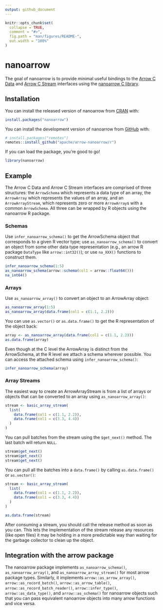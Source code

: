 ```yaml
---
output: github_document
---
```


<!---
  Licensed to the Apache Software Foundation (ASF) under one
  or more contributor license agreements.  See the NOTICE file
  distributed with this work for additional information
  regarding copyright ownership.  The ASF licenses this file
  to you under the Apache License, Version 2.0 (the
  "License"); you may not use this file except in compliance
  with the License.  You may obtain a copy of the License at

    http://www.apache.org/licenses/LICENSE-2.0

  Unless required by applicable law or agreed to in writing,
  software distributed under the License is distributed on an
  "AS IS" BASIS, WITHOUT WARRANTIES OR CONDITIONS OF ANY
  KIND, either express or implied.  See the License for the
  specific language governing permissions and limitations
  under the License.
-->

<!-- README.md is generated from README.Rmd. Please edit that file -->

```r
knitr::opts_chunk$set(
  collapse = TRUE,
  comment = "#>",
  fig.path = "man/figures/README-",
  out.width = "100%"
)
```

# nanoarrow

<!-- badges: start -->
<!-- badges: end -->

The goal of nanoarrow is to provide minimal useful bindings to the [Arrow C Data](https://arrow.apache.org/docs/format/CDataInterface.html) and [Arrow C Stream](https://arrow.apache.org/docs/format/CStreamInterface.html) interfaces using the [nanoarrow C library](https://arrow.apache.org/nanoarrow/).

## Installation

You can install the released version of nanoarrow from [CRAN](https://cran.r-project.org/) with:

```r
install.packages("nanoarrow")
```

You can install the development version of nanoarrow from [GitHub](https://github.com/) with:

``` r
# install.packages("remotes")
remotes::install_github("apache/arrow-nanoarrow/r")
```

If you can load the package, you're good to go!

```r
library(nanoarrow)
```

## Example

The Arrow C Data and Arrow C Stream interfaces are comprised of three structures: the `ArrowSchema` which represents a data type of an array, the `ArrowArray` which represents the values of an array, and an `ArrowArrayStream`, which represents zero or more `ArrowArray`s with a common `ArrowSchema`. All three can be wrapped by R objects using the nanoarrow R package.

### Schemas

Use `infer_nanoarrow_schema()` to get the ArrowSchema object that corresponds to a given R vector type; use `as_nanoarrow_schema()` to convert an object from some other data type representation (e.g., an arrow R package `DataType` like `arrow::int32()`); or use `na_XXX()` functions to construct them.

```r
infer_nanoarrow_schema(1:5)
as_nanoarrow_schema(arrow::schema(col1 = arrow::float64()))
na_int64()
```

### Arrays

Use `as_nanoarrow_array()` to convert an object to an ArrowArray object:

```r
as_nanoarrow_array(1:5)
as_nanoarrow_array(data.frame(col1 = c(1.1, 2.2)))
```

You can use `as.vector()` or `as.data.frame()` to get the R representation of the object back:

```r
array <- as_nanoarrow_array(data.frame(col1 = c(1.1, 2.2)))
as.data.frame(array)
```

Even though at the C level the ArrowArray is distinct from the ArrowSchema, at the R level we attach a schema wherever possible. You can access the attached schema using `infer_nanoarrow_schema()`:

```r
infer_nanoarrow_schema(array)
```

### Array Streams

The easiest way to create an ArrowArrayStream is from a list of arrays or objects that can be converted to an array using `as_nanoarrow_array()`:

```r
stream <- basic_array_stream(
  list(
    data.frame(col1 = c(1.1, 2.2)),
    data.frame(col1 = c(3.3, 4.4))
  )
)
```

You can pull batches from the stream using the `$get_next()` method. The last batch will return `NULL`.

```r
stream$get_next()
stream$get_next()
stream$get_next()
```

You can pull all the batches into a `data.frame()` by calling `as.data.frame()` or `as.vector()`:

```r
stream <- basic_array_stream(
  list(
    data.frame(col1 = c(1.1, 2.2)),
    data.frame(col1 = c(3.3, 4.4))
  )
)

as.data.frame(stream)
```

After consuming a stream, you should call the release method as soon as you can. This lets the implementation of the stream release any resources (like open files) it may be holding in a more predictable way than waiting for the garbage collector to clean up the object.

## Integration with the arrow package

The nanoarrow package implements `as_nanoarrow_schema()`, `as_nanoarrow_array()`, and `as_nanoarrow_array_stream()` for most arrow package types. Similarly, it implements `arrow::as_arrow_array()`, `arrow::as_record_batch()`, `arrow::as_arrow_table()`, `arrow::as_record_batch_reader()`, `arrow::infer_type()`, `arrow::as_data_type()`, and `arrow::as_schema()` for nanoarrow objects such that you can pass equivalent nanoarrow objects into many arrow functions and vice versa.
